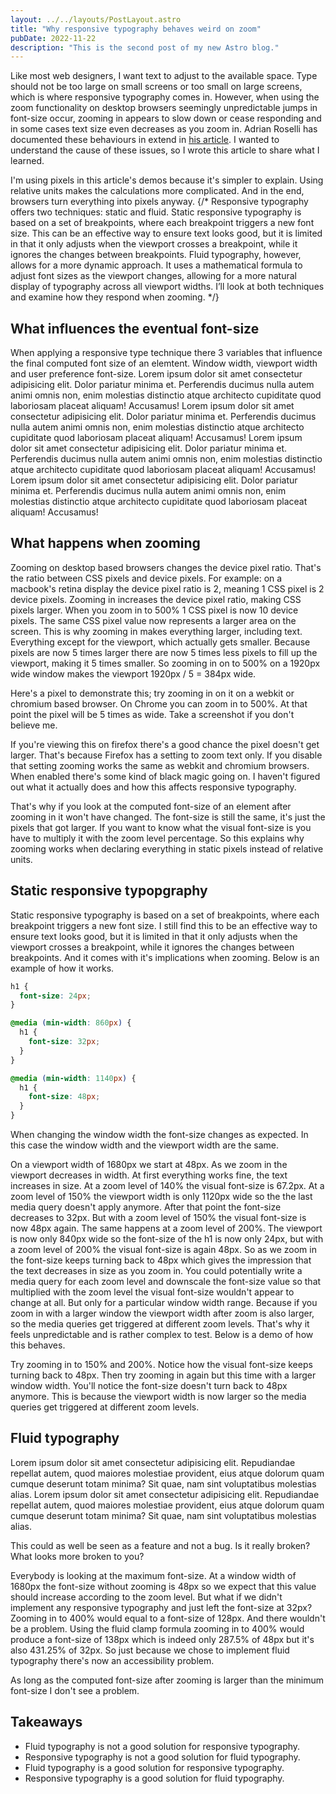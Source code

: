 ```yaml
---
layout: ../../layouts/PostLayout.astro
title: "Why responsive typography behaves weird on zoom"
pubDate: 2022-11-22
description: "This is the second post of my new Astro blog."
---
```



Like most web designers, I want text to adjust to the available space. Type should not be too large on small screens or too small on large screens, which is where responsive typography comes in. However, when using the zoom functionality on desktop browsers seemingly unpredictable jumps in font-size occur, zooming in appears to slow down or cease responding and in some cases text size even decreases as you zoom in. Adrian Roselli has documented these behaviours in extend in <a href="https://adrianroselli.com/2019/12/responsive-type-and-zoom.html">his article</a>. I wanted to understand the cause of these issues, so I wrote this article to share what I learned.

<Note title="Pixels">
  I'm using pixels in this article's demos because it's simpler to explain.
  Using relative units makes the calculations more complicated. And in the end,
  browsers turn everything into pixels anyway.
</Note>
{/*
Responsive typography offers two techniques: static and fluid. Static responsive typography is based on a set of breakpoints, where each breakpoint triggers a new font size. This can be an effective way to ensure text looks good, but it is limited in that it only adjusts when the viewport crosses a breakpoint, while it ignores the changes between breakpoints. Fluid typography, however, allows for a more dynamic approach. It uses a mathematical formula to adjust font sizes as the viewport changes, allowing for a more natural display of typography across all viewport widths. I’ll look at both techniques and examine how they respond when zooming.
*/}

## What influences the eventual font-size

When applying a responsive type technique there 3 variables that influence the final computed font size of an elemtent. Window width, viewport width and user preference font-size. Lorem ipsum dolor sit amet consectetur adipisicing elit. Dolor pariatur minima et. Perferendis ducimus nulla autem animi omnis non, enim molestias distinctio atque architecto cupiditate quod laboriosam placeat aliquam! Accusamus! Lorem ipsum dolor sit amet consectetur adipisicing elit. Dolor pariatur minima et. Perferendis ducimus nulla autem animi omnis non, enim molestias distinctio atque architecto cupiditate quod laboriosam placeat aliquam! Accusamus! Lorem ipsum dolor sit amet consectetur adipisicing elit. Dolor pariatur minima et. Perferendis ducimus nulla autem animi omnis non, enim molestias distinctio atque architecto cupiditate quod laboriosam placeat aliquam! Accusamus! Lorem ipsum dolor sit amet consectetur adipisicing elit. Dolor pariatur minima et. Perferendis ducimus nulla autem animi omnis non, enim molestias distinctio atque architecto cupiditate quod laboriosam placeat aliquam! Accusamus!

## What happens when zooming

Zooming on desktop based browsers changes the device pixel ratio. That's the ratio between CSS pixels and device pixels. For example: on a macbook's retina display the device pixel ratio is 2, meaning 1 CSS pixel is 2 device pixels. Zooming in increases the device pixel ratio, making CSS pixels larger. When you zoom in to 500% 1 CSS pixel is now 10 device pixels. The same CSS pixel value now represents a larger area on the screen. This is why zooming in makes everything larger, including text. Everything except for the viewport, which actually gets smaller. Because pixels are now 5 times larger there are now 5 times less pixels to fill up the viewport, making it 5 times smaller. So zooming in on to 500% on a 1920px wide window makes the viewport 1920px / 5 = 384px wide.

Here's a pixel to demonstrate this; try zooming in on it on a webkit or chromium based browser. On Chrome you can zoom in to 500%. At that point the pixel will be 5 times as wide. Take a screenshot if you don't believe me.


<Pixel />

If you're viewing this on firefox there's a good chance the pixel doesn't get larger. That's because Firefox has a setting to zoom text only. If you disable that setting zooming works the same as webkit and chromium browsers. When enabled there's some kind of black magic going on. I haven't figured out what it actually does and how this affects responsive typography.

That's why if you look at the computed font-size of an element after zooming in it won't have changed. The font-size is still the same, it's just the pixels that got larger. If you want to know what the visual font-size is you have to multiply it with the zoom level percentage. So this explains why zooming works when declaring everything in static pixels instead of relative units.

## Static responsive typopgraphy

Static responsive typography is based on a set of breakpoints, where each breakpoint triggers a new font size. I still find this to be an effective way to ensure text looks good, but it is limited in that it only adjusts when the viewport crosses a breakpoint, while it ignores the changes between breakpoints. And it comes with it's implications when zooming. Below is an example of how it works.

```css
h1 {
  font-size: 24px;
}

@media (min-width: 860px) {
  h1 {
    font-size: 32px;
  }
}

@media (min-width: 1140px) {
  h1 {
    font-size: 48px;
  }
}
```

When changing the window width the font-size changes as expected. In this case the window width and the viewport width are the same.

On a viewport width of 1680px we start at 48px. As we zoom in the viewport decreases in width. At first everything works fine, the text increases in size. At a zoom level of 140% the visual font-size is 67.2px. At a zoom level of 150% the viewport width is only 1120px wide so the the last media query doesn't apply anymore. After that point the font-size decreases to 32px. But with a zoom level of 150% the visual font-size is now 48px again. The same happens at a zoom level of 200%. The viewport is now only 840px wide so the font-size of the h1 is now only 24px, but with a zoom level of 200% the visual font-size is again 48px. So as we zoom in the font-size keeps turning back to 48px which gives the impression that the text decreases in size as you zoom in.
You could potentially write a media query for each zoom level and downscale the font-size value so that multiplied with the zoom level the visual font-size wouldn't appear to change at all. But only for a particular window width range. Because if you zoom in with a larger window the viewport width after zoom is also larger, so the media queries get triggered at different zoom levels. That's why it feels unpredictable and is rather complex to test. Below is a demo of how this behaves.


<Static client:idle />

Try zooming in to 150% and 200%. Notice how the visual font-size keeps turning back to 48px. Then try zooming in again but this time with a larger window width. You'll notice the font-size doesn't turn back to 48px anymore. This is because the viewport width is now larger so the media queries get triggered at different zoom levels.

## Fluid typography

Lorem ipsum dolor sit amet consectetur adipisicing elit. Repudiandae repellat autem, quod maiores molestiae provident, eius atque dolorum quam cumque deserunt totam minima? Sit quae, nam sint voluptatibus molestias alias. Lorem ipsum dolor sit amet consectetur adipisicing elit. Repudiandae repellat autem, quod maiores molestiae provident, eius atque dolorum quam cumque deserunt totam minima? Sit quae, nam sint voluptatibus molestias alias.


<FluidCalculator client:idle />


<Fluid client:idle />

This could as well be seen as a feature and not a bug. Is it really broken? What looks more broken to you?

Everybody is looking at the maximum font-size. At a window width of 1680px the font-size without zooming is 48px so we expect that this value should increase according to the zoom level. But what if we didn't implement any responsive typography and just left the font-size at 32px? Zooming in to 400% would equal to a font-size of 128px. And there wouldn't be a problem. Using the fluid clamp formula zooming in to 400% would produce a font-size of 138px which is indeed only 287.5% of 48px but it's also 431.25% of 32px. So just because we chose to implement fluid typography there's now an accessibility problem.

As long as the computed font-size after zooming is larger than the minimum font-size I don't see a problem.

## Takeaways

- Fluid typography is not a good solution for responsive typography.
- Responsive typography is not a good solution for fluid typography.
- Fluid typography is a good solution for responsive typography.
- Responsive typography is a good solution for fluid typography.
